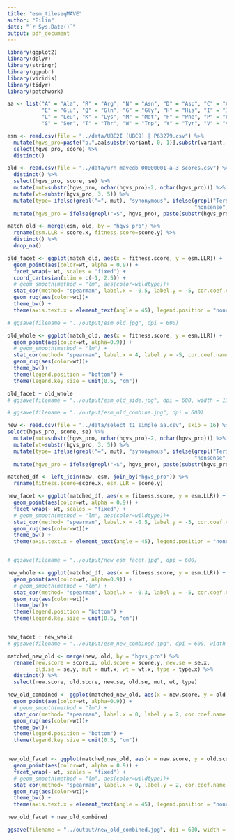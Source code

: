 ```yaml
---
title: "esm_tileseqMAVE"
author: "Bilin"
date: "`r Sys.Date()`"
output: pdf_document
---
```


```r
library(ggplot2)
library(dplyr)
library(stringr)
library(ggpubr)
library(viridis)
library(tidyr)
library(patchwork)

```

```r
aa <- list("A" = "Ala", "R" = "Arg", "N" = "Asn", "D" = "Asp", "C" = "Cys", 
           "E" = "Glu", "Q" = "Gln", "G" = "Gly", "H" = "His", "I" = "Ile",
           "L" = "Leu", "K" = "Lys", "M" = "Met", "F" = "Phe", "P" = "Pro",
           "S" = "Ser", "T" = "Thr", "W" = "Trp", "Y" = "Tyr", "V" = "Val")
```

```r
esm <- read.csv(file = "../data/UBE2I (UBC9) | P63279.csv") %>% 
  mutate(hgvs_pro=paste("p.",aa[substr(variant, 0, 1)],substr(variant, 2, nchar(variant) - 1), aa[substr(variant, nchar(variant), nchar(variant))],sep = '')) %>% 
  select(hgvs_pro, score) %>% 
  distinct()
```

```r
old <- read.csv(file = "../data/urn_mavedb_00000001-a-3_scores.csv") %>%
  distinct() %>% 
  select(hgvs_pro, score, se) %>% 
  mutate(mut=substr(hgvs_pro, nchar(hgvs_pro)-2, nchar(hgvs_pro))) %>%
  mutate(wt=substr(hgvs_pro, 3, 5)) %>% 
  mutate(type= ifelse(grepl("=", mut), "synonymous", ifelse(grepl("Ter$", mut), 
                                                            "nonsense", "missense"))) %>% 
  mutate(hgvs_pro = ifelse(grepl("=$", hgvs_pro), paste(substr(hgvs_pro, 1, 5), substr(hgvs_pro, 6, nchar(hgvs_pro) - 1), substr(hgvs_pro,3, 5), sep = ''), hgvs_pro))
```

```r
match_old <- merge(esm, old, by = "hgvs_pro") %>% 
  rename(esm.LLR = score.x, fitness.score=score.y) %>% 
  distinct() %>% 
  drop_na()
```




```r
old_facet <- ggplot(match_old, aes(x = fitness.score, y = esm.LLR)) + 
  geom_point(aes(color=wt, alpha = 0.9)) +
  facet_wrap(~ wt, scales = "fixed") +
  coord_cartesian(xlim = c(-1, 2.5)) +
  # geom_smooth(method = "lm", aes(color=wildtype))+
  stat_cor(method= "spearman", label.x = -0.5, label.y = -5, cor.coef.name = "rho", aes(label = ..r.label..)) +
  geom_rug(aes(color=wt))+
  theme_bw() +
  theme(axis.text.x = element_text(angle = 45), legend.position = "none")

# ggsave(filename = "../output/esm_old.jpg", dpi = 600)
```

```r
old_whole <- ggplot(match_old, aes(x = fitness.score, y = esm.LLR)) + 
  geom_point(aes(color=wt, alpha=0.9)) +
  # geom_smooth(method = "lm") +
  stat_cor(method= "spearman", label.x = 4, label.y = -5, cor.coef.name = "rho",aes(label = ..r.label..)) +
  geom_rug(aes(color=wt))+
  theme_bw()+
  theme(legend.position = "bottom") +
  theme(legend.key.size = unit(0.5, "cm"))

old_facet + old_whole
# ggsave(filename = "../output/esm_old_side.jpg", dpi = 600, width = 13, height = 7)

# ggsave(filename = "../output/esm_old_combine.jpg", dpi = 600)
```




```r
new <- read.csv(file = "../data/select_t1_simple_aa.csv", skip = 16) %>% 
select(hgvs_pro, score, se) %>% 
  mutate(mut=substr(hgvs_pro, nchar(hgvs_pro)-2, nchar(hgvs_pro))) %>%
  mutate(wt=substr(hgvs_pro, 3, 5)) %>% 
  mutate(type= ifelse(grepl("=", mut), "synonymous", ifelse(grepl("Ter$", mut), 
                                                            "nonsense", "missense"))) %>%
  mutate(hgvs_pro = ifelse(grepl("=$", hgvs_pro), paste(substr(hgvs_pro, 1, 5), substr(hgvs_pro, 6, nchar(hgvs_pro) - 1), substr(hgvs_pro,3, 5), sep = ''), hgvs_pro))
```

```r
matched_df <- left_join(new, esm, join_by("hgvs_pro")) %>% 
  rename(fitness.score=score.x, esm.LLR = score.y)
```

```r
new_facet <- ggplot(matched_df, aes(x = fitness.score, y = esm.LLR)) + 
  geom_point(aes(color=wt, alpha = 0.9)) +
  facet_wrap(~ wt, scales = "fixed") +
  # geom_smooth(method = "lm", aes(color=wildtype))+
  stat_cor(method= "spearman", label.x = -0.5, label.y = -5, cor.coef.name = "rho", aes(label = ..r.label..)) +
  geom_rug(aes(color=wt))+
  theme_bw() +
  theme(axis.text.x = element_text(angle = 45), legend.position = "none")


# ggsave(filename = "../output/new_esm_facet.jpg", dpi = 600)
```

```r
new_whole <- ggplot(matched_df, aes(x = fitness.score, y = esm.LLR)) + 
  geom_point(aes(color=wt, alpha=0.9)) +
  # geom_smooth(method = "lm") +
  stat_cor(method= "spearman", label.x = -0.3, label.y = -5, cor.coef.name = "rho",aes(label = ..r.label..)) +
  geom_rug(aes(color=wt))+
  theme_bw()+
  theme(legend.position = "bottom") +
  theme(legend.key.size = unit(0.5, "cm")) 


new_facet + new_whole
# ggsave(filename = "../output/esm_new_combined.jpg", dpi = 600, width = 13, height = 7)

```


```r
matched_new_old <- merge(new, old, by = "hgvs_pro") %>% 
  rename(new.score = score.x, old.score = score.y, new.se = se.x, 
         old.se = se.y, mut = mut.x, wt = wt.x, type = type.x) %>% 
  distinct() %>% 
  select(new.score, old.score, new.se, old.se, mut, wt, type)
```

```r
new_old_combined <- ggplot(matched_new_old, aes(x = new.score, y = old.score)) + 
  geom_point(aes(color=wt, alpha=0.9)) +
  # geom_smooth(method = "lm") +
  stat_cor(method= "spearman", label.x = 0, label.y = 2, cor.coef.name = "rho",aes(label = ..r.label..)) +
  geom_rug(aes(color=wt))+
  theme_bw()+
  theme(legend.position = "bottom") +
  theme(legend.key.size = unit(0.5, "cm")) 


new_old_facet <- ggplot(matched_new_old, aes(x = new.score, y = old.score)) + 
  geom_point(aes(color=wt, alpha = 0.9)) +
  facet_wrap(~ wt, scales = "fixed") +
  # geom_smooth(method = "lm", aes(color=wildtype))+
  stat_cor(method= "spearman", label.x = 0, label.y = 2, cor.coef.name = "rho", aes(label = ..r.label..)) +
  geom_rug(aes(color=wt))+
  theme_bw() +
  theme(axis.text.x = element_text(angle = 45), legend.position = "none")

new_old_facet + new_old_combined

ggsave(filename = "../output/new_old_combined.jpg", dpi = 600, width = 13, height = 7)
```



